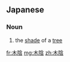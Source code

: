 ==Japanese==
{{ja-kanjitab|木|陰}}

===Noun===
{{ja-noun|こかげ}}

# the [[shade]] of a [[tree]]

[[fr:木陰]]
[[mg:木陰]]
[[zh:木陰]]